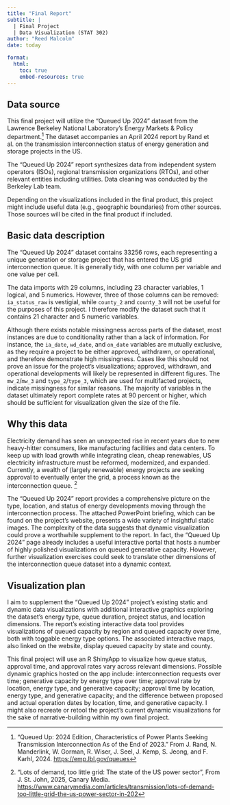 ```yaml
---
title: "Final Report"
subtitle: |
  | Final Project 
  | Data Visualization (STAT 302)
author: "Reed Malcolm"
date: today

format:
  html:
    toc: true
    embed-resources: true
---
```


## Data source

This final project will utilize the "Queued Up 2024" dataset from the Lawrence Berkeley
National Laboratory's Energy Markets & Policy department.[^1] The dataset accompanies an
April 2024 report by Rand et al. on the transmission interconnection status
of energy generation and storage projects in the US.

[^1]: "Queued Up: 2024 Edition, Characteristics of Power Plants Seeking Transmission Interconnection As of the End of 2023." From J. Rand, N. Manderlink, W. Gorman, R. Wiser, J. Seel, J. Kemp, S. Jeong, and F. Karhl, 2024. <https://emp.lbl.gov/queues>

The "Queued Up 2024" report synthesizes data from independent system operators (ISOs),
regional transmission organizations (RTOs), and other relevant entities including
utilities. Data cleaning was conducted by the Berkeley Lab team.

Depending on the visualizations included in the final product, this project might
include useful data (e.g., geographic boundaries) from other sources. Those sources
will be cited in the final product if included.

## Basic data description

The "Queued Up 2024" dataset contains 33256 rows, each representing a unique generation
or storage project that has entered the US grid interconnection queue. It is generally
tidy, with one column per variable and one value per cell.

The data 
imports with 29 columns, including 23 character variables, 1 logical, and
5 numerics. However, three of those columns can be removed: `ia_status_raw` is 
vestigial, while `county_2` and `county_3` will not be useful for the purposes of 
this project. I therefore modify the dataset such that it contains 21 character
and 5 numeric variables.

Although there exists notable missingness across parts of the dataset, most instances
are due to conditionality rather than a lack of information. For instance, the `ia_date`,
`wd_date`, and `on_date` variables are mutually exclusive, as they require a project to be
either approved, withdrawn, or operational, and therefore demonstrate high missingness.
Cases like this should not prove an issue for the project's visualizations; approved,
withdrawn, and operational
developments will likely be represented in different figures. The `mw_2`/`mw_3` and
`type_2`/`type_3`, which are used for multifacted projects, indicate missingness
for similar reasons. The majority of variables in the dataset ultimately report 
complete rates at 90 percent or higher, which should be sufficient for visualization
given the size of the file.

## Why this data

Electricity demand has seen an unexpected rise in recent years due to new heavy-hitter
consumers, like manufacturing facilities and data centers. To keep up with load growth
while integrating clean, cheap renewables, US electricity infrastructure must be reformed,
modernized, and expanded. Currently, a wealth of (largely renewable) energy projects are 
seeking approval to eventually enter the grid, a process known as the interconnection
queue. [^2]

The "Queued Up 2024" report provides a comprehensive picture on the type, location,
and status of energy developments moving through the interconnection process. The
attached PowerPoint briefing, which can be found on the project's website, presents
a wide variety of insightful static images. The complexity of the data
suggests that dynamic visualization could prove a worthwhile supplement to the report.
In fact, the "Queued Up 2024" page already includes a useful interactive
portal that hosts a number of highly polished visualizations on queued generative capacity.
However, further visualization exercises could seek to translate other dimensions
of the interconnection queue dataset into a dynamic context.

[^2]: "Lots of demand, too little grid: The state of the US power sector", From J. St. John, 2025, Canary Media. <https://www.canarymedia.com/articles/transmission/lots-of-demand-too-little-grid-the-us-power-sector-in-202>

## Visualization plan

I aim to supplement the "Queued Up 2024" project's existing static
and dynamic data visualizations with additional interactive graphics exploring the
dataset's energy type, queue duration, project status, and location dimensions. The report's
existing interactive data tool provides visualizations of queued capacity
by region and queued capacity over time, both with toggable energy type options. 
The associated interactive maps, also linked on the website, display queued capacity
by state and county. 

This final project will use an R ShinyApp to visualize how queue status, approval
time, and approval rates vary across relevant dimensions. Possible dynamic graphics
hosted on the app include: interconnection requests over time; generative capacity
by energy type over time; approval rate by location, energy type, and generative 
capacity; approval time by location, energy type, and generative capacity; and the 
difference between proposed and actual operation dates by location, time, and generative
capacity. I might also recreate or retool the project's current dynamic visualizations
for the sake of narrative-building within my own final project.

